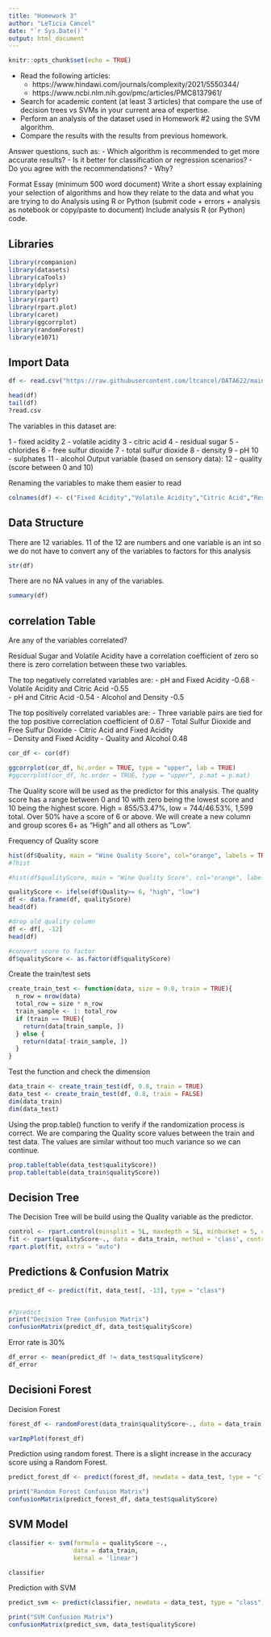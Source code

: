 ```yaml
---
title: "Homework 3"
author: "LeTicia Cancel"
date: "`r Sys.Date()`"
output: html_document
---
```


```r
knitr::opts_chunk$set(echo = TRUE)
```

- Read the following articles:
  - https://www.hindawi.com/journals/complexity/2021/5550344/
  - https://www.ncbi.nlm.nih.gov/pmc/articles/PMC8137961/
- Search for academic content (at least 3 articles) that compare the use of decision trees vs SVMs in your current area of expertise.
- Perform an analysis of the dataset used in Homework #2 using the SVM algorithm.
- Compare the results with the results from previous homework.

Answer questions, such as:
- Which algorithm is recommended to get more accurate results?
- Is it better for classification or regression scenarios?
- Do you agree with the recommendations?
- Why?

Format
Essay (minimum 500 word document)
Write a short essay explaining your selection of algorithms and how they relate to the data and what you are trying to do Analysis using R or Python (submit code + errors + analysis as notebook or copy/paste to document) Include analysis R (or Python) code.



## Libraries
```r
library(rcompanion)
library(datasets)
library(caTools)
library(dplyr)
library(party)
library(rpart)
library(rpart.plot)
library(caret)
library(ggcorrplot)
library(randomForest)
library(e1071)
```


## Import Data
```r
df <- read.csv("https://raw.githubusercontent.com/ltcancel/DATA622/main/Homework2/winequality-red.csv", sep = ";", quote = "")

head(df)
tail(df)
?read.csv
```

The variables in this dataset are:

   1 - fixed acidity
   2 - volatile acidity
   3 - citric acid
   4 - residual sugar
   5 - chlorides
   6 - free sulfur dioxide
   7 - total sulfur dioxide
   8 - density
   9 - pH
   10 - sulphates
   11 - alcohol
   Output variable (based on sensory data): 
   12 - quality (score between 0 and 10)
   
Renaming the variables to make them easier to read
```r
colnames(df) <- c("Fixed Acidity","Volatile Acidity","Citric Acid","Residual Sugar","Chlorides","Free Sulfur Dioxide","Total Sulfur Dioxide","Density","pH","Sulphares","Alcohol","Quality")
```

## Data Structure

There are 12 variables. 11 of the 12 are numbers and one variable is an int so we do not have to convert any of the variables to factors for this analysis 

```r
str(df)
```

There are no NA values in any of the variables. 

```r
summary(df)
```

## correlation Table

Are any of the variables correlated?

Residual Sugar and Volatile Acidity have a correlation coefficient of zero so there is zero correlation between these two variables. 

The top negatively correlated variables are:
- pH and Fixed Acidity -0.68 
- Volatile Acidity and Citric Acid -0.55  
- pH and Citric Acid -0.54
- Alcohol and Density -0.5

The top positively correlated variables are:
- Three variable pairs are tied for the top positive correclation coefficient of 0.67
    - Total Sulfur Dioxide and Free Sulfur Dioxide
    - Citric Acid and Fixed Acidity  
    - Density and Fixed Acidity
- Quality and Alcohol 0.48



```r
cor_df <- cor(df)

ggcorrplot(cor_df, hc.order = TRUE, type = "upper", lab = TRUE)
#ggcorrplot(cor_df, hc.order = TRUE, type = "upper", p.mat = p.mat)
```

The Quality score will be used as the predictor for this analysis. The quality score has a range between 0 and 10 with zero being the lowest score and 10 being the highest score. High = 855/53.47%, low = 744/46.53%, 1,599 total. Over 50% have a score of 6 or above. We will create a new column and group scores 6+ as "High" and all others as "Low". 

Frequency of Quality score
```r
hist(df$Quality, main = "Wine Quality Score", col="orange", labels = TRUE)
#?hist
```

```r
#hist(df$qualityScore, main = "Wine Quality Score", col="orange", labels = TRUE)
```

```r
qualityScore <- ifelse(df$Quality>= 6, "high", "low")
df <- data.frame(df, qualityScore)
head(df)

#drop old quality column
df <- df[, -12]
head(df)

#convert score to factor
df$qualityScore <- as.factor(df$qualityScore)
```

Create the train/test sets
```r
create_train_test <- function(data, size = 0.8, train = TRUE){
  n_row = nrow(data)
  total_row = size * n_row
  train_sample <- 1: total_row
  if (train == TRUE){
    return(data[train_sample, ])
  } else {
    return(data[-train_sample, ])
  }
}
```


Test the function and check the dimension
```r
data_train <- create_train_test(df, 0.8, train = TRUE)
data_test <- create_train_test(df, 0.8, train = FALSE)
dim(data_train)
dim(data_test)
```



Using the prop.table() function to verify if the randomization process is correct. We are comparing the Quality score values between the train and test data. The values are similar without too much variance so we can continue. 
```r
prop.table(table(data_test$qualityScore))
prop.table(table(data_train$qualityScore))
```


## Decision Tree

The Decision Tree will be build using the Quality variable as the predictor. 

```r
control <- rpart.control(minsplit = 5L, maxdepth = 5L, minbucket = 5, cp = 0.002, maxsurrogate = 4)
fit <- rpart(qualityScore~., data = data_train, method = 'class', control = control)
rpart.plot(fit, extra = "auto")
```

## Predictions & Confusion Matrix

```r
predict_df <- predict(fit, data_test[, -13], type = "class")


#?predict
print("Decision Tree Confusion Matrix")
confusionMatrix(predict_df, data_test$qualityScore)
```

Error rate is 30%
```r
df_error <- mean(predict_df != data_test$qualityScore)
df_error
```

## Decisioni Forest

Decision Forest 

```r
forest_df <- randomForest(data_train$qualityScore~., data = data_train, ntree = 50, do.trace = T, imortance=T)
```

```r
varImpPlot(forest_df)
```

Prediction using random forest. There is a slight increase in the accuracy score using a Random Forest. 
```r
predict_forest_df <- predict(forest_df, newdata = data_test, type = "class")

print("Random Forest Confusion Matrix")
confusionMatrix(predict_forest_df, data_test$qualityScore)
```


## SVM Model 

```r
classifier <- svm(formula = qualityScore ~.,
                  data = data_train,
                  kernal = 'linear')

classifier
```

Prediction with SVM

```r
predict_svm <- predict(classifier, newdata = data_test, type = "class")

print("SVM Confusion Matrix")
confusionMatrix(predict_svm, data_test$qualityScore)
```








